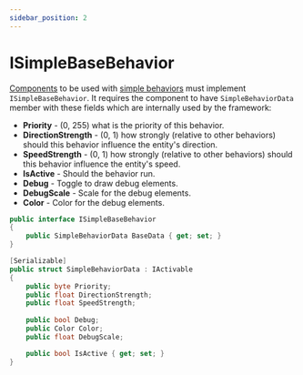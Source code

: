 ```yaml
---
sidebar_position: 2
---
```



# ISimpleBaseBehavior

[Components](/docs/documentation-core/components/intro) to be used with [simple behaviors](/docs/documentation-core/behaviors/simple-behaviors/overview) must implement `ISimpleBaseBehavior`. It requires the component to have `SimpleBehaviorData` member with these fields which are internally used by the framework:

- **Priority** - (0, 255) what is the priority of this behavior.
- **DirectionStrength** - (0, 1) how strongly (relative to other behaviors) should this behavior influence the entity's direction.
- **SpeedStrength** - (0, 1) how strongly (relative to other behaviors) should this behavior influence the entity's speed.
- **IsActive** - Should the behavior run.
- **Debug** - Toggle to draw debug elements.
- **DebugScale** - Scale for the debug elements.
- **Color** - Color for the debug elements.

```csharp title="ISimpleBaseBehavior.cs"
public interface ISimpleBaseBehavior
{
    public SimpleBehaviorData BaseData { get; set; }
}

[Serializable]
public struct SimpleBehaviorData : IActivable
{
    public byte Priority;
    public float DirectionStrength;
    public float SpeedStrength;
    
    public bool Debug;
    public Color Color;
    public float DebugScale;

    public bool IsActive { get; set; }
}
```